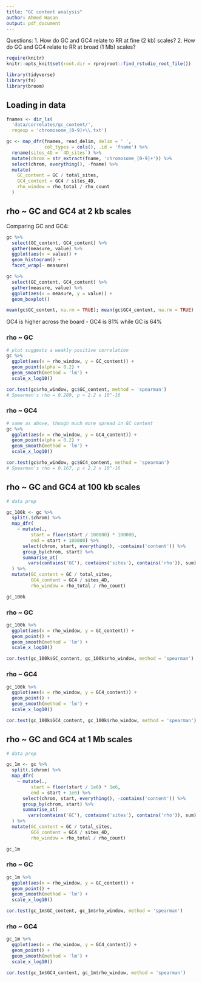 ```yaml
---
title: "GC content analysis"
author: Ahmed Hasan
output: pdf_document
---
```


Questions:
1. How do GC and GC4 relate to RR at fine (2 kb) scales?
2. How do GC and GC4 relate to RR at broad (1 Mb) scales?

```r
require(knitr)
knitr::opts_knit$set(root.dir = rprojroot::find_rstudio_root_file())
```

```r
library(tidyverse)
library(fs)
library(broom)
```

## Loading in data

```r
fnames <- dir_ls(
  'data/correlates/gc_content/', 
  regexp = 'chromosome_[0-9]+\\.txt')

gc <- map_dfr(fnames, read_delim, delim = ' ', 
              col_types = cols(), .id = 'fname') %>% 
  rename(sites_4D = `4D_sites`) %>% 
  mutate(chrom = str_extract(fname, 'chromosome_[0-9]+')) %>% 
  select(chrom, everything(), -fname) %>% 
  mutate(
    GC_content = GC / total_sites,
    GC4_content = GC4 / sites_4D,
    rho_window = rho_total / rho_count
  )

```


## rho ~ GC and GC4 at 2 kb scales

Comparing GC and GC4:

```r
gc %>% 
  select(GC_content, GC4_content) %>% 
  gather(measure, value) %>% 
  ggplot(aes(x = value)) +
  geom_histogram() +
  facet_wrap(~ measure)

gc %>% 
  select(GC_content, GC4_content) %>% 
  gather(measure, value) %>% 
  ggplot(aes(x = measure, y = value)) +
  geom_boxplot()

mean(gc$GC_content, na.rm = TRUE); mean(gc$GC4_content, na.rm = TRUE)
```

GC4 is higher across the board - GC4 is 81% while GC is 64%

### rho ~ GC

```r
# plot suggests a weakly positive correlation
gc %>% 
  ggplot(aes(x = rho_window, y = GC_content)) +
  geom_point(alpha = 0.2) +
  geom_smooth(method = 'lm') +
  scale_x_log10()

cor.test(gc$rho_window, gc$GC_content, method = 'spearman')
# Spearman's rho = 0.289, p < 2.2 x 10^-16
```

### rho ~ GC4

```r
# same as above, though much more spread in GC content
gc %>% 
  ggplot(aes(x = rho_window, y = GC4_content)) +
  geom_point(alpha = 0.2) +
  geom_smooth(method = 'lm') +
  scale_x_log10()

cor.test(gc$rho_window, gc$GC4_content, method = 'spearman')
# Spearman's rho = 0.167, p < 2.2 x 10^-16
```

## rho ~ GC and GC4 at 100 kb scales

```r
# data prep

gc_100k <- gc %>% 
  split(.$chrom) %>% 
  map_dfr(
    ~ mutate(., 
         start = floor(start / 100000) * 100000,
         end = start + 100000) %>% 
      select(chrom, start, everything(), -contains('content')) %>% 
      group_by(chrom, start) %>% 
      summarise_at(
        vars(contains('GC'), contains('sites'), contains('rho')), sum)
  ) %>% 
  mutate(GC_content = GC / total_sites,
         GC4_content = GC4 / sites_4D,
         rho_window = rho_total / rho_count)

gc_100k
```

### rho ~ GC

```r
gc_100k %>% 
  ggplot(aes(x = rho_window, y = GC_content)) +
  geom_point() +
  geom_smooth(method = 'lm') +
  scale_x_log10()

cor.test(gc_100k$GC_content, gc_100k$rho_window, method = 'spearman')
```

### rho ~ GC4

```r
gc_100k %>% 
  ggplot(aes(x = rho_window, y = GC4_content)) +
  geom_point() +
  geom_smooth(method = 'lm') +
  scale_x_log10()

cor.test(gc_100k$GC4_content, gc_100k$rho_window, method = 'spearman')
```


## rho ~ GC and GC4 at 1 Mb scales

```r
# data prep

gc_1m <- gc %>% 
  split(.$chrom) %>% 
  map_dfr(
    ~ mutate(., 
         start = floor(start / 1e6) * 1e6,
         end = start + 1e6) %>% 
      select(chrom, start, everything(), -contains('content')) %>% 
      group_by(chrom, start) %>% 
      summarise_at(
        vars(contains('GC'), contains('sites'), contains('rho')), sum)
  ) %>% 
  mutate(GC_content = GC / total_sites,
         GC4_content = GC4 / sites_4D,
         rho_window = rho_total / rho_count)

gc_1m
```

### rho ~ GC

```r
gc_1m %>% 
  ggplot(aes(x = rho_window, y = GC_content)) +
  geom_point() +
  geom_smooth(method = 'lm') +
  scale_x_log10()

cor.test(gc_1m$GC_content, gc_1m$rho_window, method = 'spearman')
```

### rho ~ GC4

```r
gc_1m %>% 
  ggplot(aes(x = rho_window, y = GC4_content)) +
  geom_point() +
  geom_smooth(method = 'lm') +
  scale_x_log10()

cor.test(gc_1m$GC4_content, gc_1m$rho_window, method = 'spearman')
```

